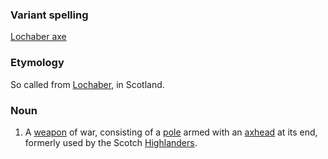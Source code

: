 ===Variant spelling===
[[Lochaber axe]]
===Etymology===
So called from [[Lochaber]], in Scotland.
===Noun===
#A [[weapon]] of war, consisting of a [[pole]] armed with an [[axhead]] at its end, formerly used by the Scotch [[Highlander]]s.